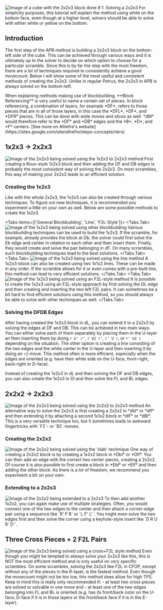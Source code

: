 
<Image src="/images/tutorial/223.svg" width={200} height={200} alt="Image of a cube with the 2x2x3 block done"/>
# 1. Solving a 2x2x3
<Callout type="info">
    For simplicity purposes, this tutorial will explain the method using white on the bottom face, even though at a higher level, solvers should be able to solve with either white or yellow on the bottom.
</Callout>

## Introduction
The first step of the APB method is building a 2x2x3 block on the bottom-left side of the cube. This can be achieved through various ways and it is ultimately up to the solver to decide on which option to choose for a particular scramble. Since this is by far the step with the most freedom, there are a lot of techniques required to consistently achieve a good movecount. Below I will show some of the most useful and consistent methods of creating the 2x2x3.
<Callout type="important">
    Unlike in regular Petrus, the 2x2x3 in APB is always solved on the bottom-left.
</Callout>

<Callout type="info">
    When explaining methods making use of blockbuilding, **Block Referencing** is very useful to name a certain set of pieces. In block referencing, a combination of layers, for example *DF*, refers to those pieces that are in all of those layers, in this case the *DFL*, *DF*, and *DFR* pieces. This can be done with wide moves and slices as well. *dM* would therefore refer to the *DF* and *DB* edges and the *B*, *D*, and *F* centers.
    [See more on Athefre's website](https://sites.google.com/site/athefre/steps-concepts/nbrs)
</Callout>

## 1x2x3 → 2x2x3
<Image src="/images/tutorial/123-223.svg" width={200} height={200} alt="Image of the 2x2x3 being solved using the 1x2x3 to 2x2x3 method"/>
First creating a Roux-style 1x2x3 block and then adding the DF and DB edges is probably the most consistent way of solving the 2x2x3. On most scrambles, this way of making your 2x2x3 leads to an efficient solution.

### Creating the 1x2x3
Like with the whole 2x2x3, the 1x2x3 can also be created through various techniques. To figure out new techniques, it is recommended you experiment a little on your own as well. Below are some possible methods to create the 1x2x3.

<Tabs items={['General Blockbuilding', 'Line', 'F2L-Style']}>
    <Tabs.Tab>
        <Image src="/images/tutorial/other-blockbuilding-123.svg" width={120} height={120} alt="Image of the 1x2x3 being solved using other blockbuilding"/>
        Various blockbuilding techniques can be used to build the 1x2x3. If the scramble, for example, already provides the block at *Db*, the solver could first solve the *Eb* edge and center in relation to each other and then insert them. Finally, they would create and solve the pair belonging in *dF*. On many scrambles, such blockbuilding techniques lead to the best solutions.
    </Tabs.Tab>
    <Tabs.Tab>
        <Image src="/images/tutorial/line-123.svg" width={120} height={120} alt="Image of the 1x2x3 being solved using the line method"/>
        A 1x2x3-block can also be created using two 1x1x3 lines. These can be made in any order. If the scramble allows for it or even comes with a pre-built line, this method can lead to very efficient solutions.
    </Tabs.Tab>
    <Tabs.Tab>
        <Image src="/images/tutorial/f2l-123.svg" width={120} height={120} alt="Image of the 1x2x3 being solved using an F2L-style method"/>
        It is possible to create the 1x2x3 using an F2L-style approach by first solving the DL edge and then creating and inserting the two left F2L pairs. It can sometimes be a bit hard to find efficient solutions using this method, so you should always be able to solve with other techniques as well.
    </Tabs.Tab>
</Tabs>

### Solving the DFDB Edges
After having created the 1x2x3 block in dL, you can extend it to a 2x2x3 by solving the edges at DF and DB. This can be achieved in two main ways: You can either solve each of them seperately by placing them in the U-layer an then inserting them by doing `r U' r'`, `r U2 r'`, `r' U r`, or `r' U2 r` depending on the situation. The other option is creating a line consisting of the two edges and the white center in the U-layer and then inserting it by doing an `r2`-move. This method often is more efficient, especially when the edges are oriented (e.g. have their white side on the U-face, front-right, back-right or D-face).

<Callout type="default">
    Instead of creating the 1x2x3 in dL and then solving the DF and DB edges, you can also create the 1x2x3 in Dl and then solve the FL and BL edges.
</Callout>

## 2x2x2 → 2x2x3
<Image src="/images/tutorial/222-223.svg" width={200} height={200} alt="Image of the 2x2x3 being solved using the 2x2x2 to 2x2x3 method"/>
An alternative way to solve the 2x2x3 is first creating a 2x2x2 in *dbl* or *dlf* and then extending it by attaching a second 1x1x2 block in *dlF* or *dBl*. This is a very versatile technique too, but it sometimes leads to awkward fingertricks with `F2`- or `B2`-moves.

### Creating the 2x2x2
<Image src="/images/tutorial/222-slab.svg" width={120} height={120} alt="Image of the 2x2x2 being solved using the 'slab'-technique"/>
One way of creating a 2x2x2 block is by creating a 1x2x2 block in *Dbl* or *Dlf*. You can then add an edge with the correct two center pieces, creating a 2x2x2. Of course it is also possible to first create a block in *Ebl* or *Elf* and then adding the other block. As there is a lot of freedom, we recommend you experiment a bit on your own.

### Extending to a 2x2x3
<Image src="/images/tutorial/222-223.svg" width={120} height={120} alt="Image of the 2x2x2 being extended to a 2x2x3"/>
To then add another 1x2x2, you can again make use of multiple strategies. Often, you would connect one of the two edges to the center and then attach a corner-edge pair using a sequence like `R' F R` or `L F' L'`. You might even solve the two edges first and then solve the corner using a keyhole-style insert like `D R U R' D'`.

## Three Cross Pieces + 2 F2L Pairs
<Image src="/images/tutorial/cross_2f2l.svg" width={200} height={200} alt="Image of the 2x2x3 being solved using a cross+F2L style method"/>
<Callout type="error">
    Even though you might be tempted to always solve your 2x2x3 like this, this is NOT the most efficient method and is only useful on very specific scrambles.
</Callout>
On some scrambles, solving the 2x2x3 like F2L in CFOP, except without any of the pieces in the R-layer, is the fastest method. Even though the movecount might not be too low, this method does allow for high TPS. Keep in mind this is really only recommended if:
- at least two cross pieces are solved or solvable in one move and
- at least one of the two edges belonging into FL and BL is oriented (e.g. has its front/back color on the U-face, D-face if it is in those layers or the front/back face if it is in the E-layer).